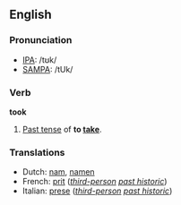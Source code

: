 ==English==

=== Pronunciation ===
*[[IPA]]: /tʊk/
*[[SAMPA]]: /tUk/

=== Verb ===
'''took'''
#[[Past tense]] of '''to [[take]]'''.

=== Translations ===
*Dutch: [[nam]], [[namen]]
*French: [[prit]] (''[[third-person]] [[past historic]]'')
*Italian: [[prese]] (''[[third-person]] [[past historic]]'')